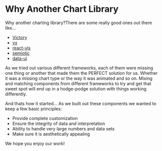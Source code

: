 
<Meta title="Docs|Getting Started/Why" />

# Why Another Chart Library

Why another charting library?There are some really good ones out there like...

- [Victory](https://formidable.com/open-source/victory/)
- [vx](https://vx-demo.now.sh/gallery)
- [react-vis](https://github.com/uber/react-vis)
- [semiotic](https://github.com/nteract/semiotic)
- [data-ui](https://github.com/williaster/data-ui)

As we tried out various different frameworks, each of them were missing one
thing or another that made them the PERFECT solution for us. Whether it was
a missing chart type or the way it was animated and so on. Mixing and matching
components from different frameworks to try and get that sweet spot will end up
in a hodge-podge solution with things working differently.

And thats how it started... As we built out these components we wanted to keep
a few basic principles:

- Provide complete customization
- Ensure the integrity of data and interpretation
- Ability to handle very large numbers and data sets
- Make sure it is aesthetically appealing

We hope you enjoy our work!
